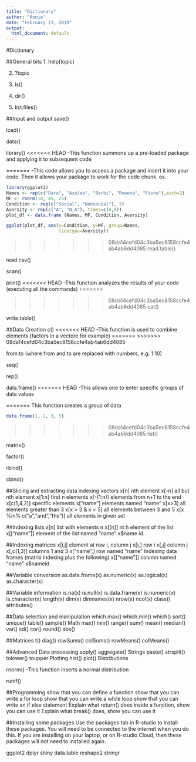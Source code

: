 ```yaml
---
title: "Dictionary"
author: "Annie"
date: "February 23, 2019"
output:
  html_document: default
---
```


#Dictionary

##General bits
1. help(topic)


2. ?topic

3. ls()

4. dir()

5. list.files()

##Input and output
save()

load()

data()

library()
<<<<<<< HEAD
-This function summons up a pre-loaded package and applying it to subsequent code

=======
-This code allows you to access a package and insert it into your code. Then it allows your package to work for the code chunk.
ex.
```r
library(ggplot2)
Names <- rep(c("Dara", "Azalea", "Barbi", "Rowena", "Fiona"),each=2)
MF <- rnorm(10, 45, 25)
Condition <- rep(c("Social", "Nonsocial"), 5)
Aversity <- rep(c("A", "N_A"), times=c(4,6))
plot_df <- data.frame (Names, MF, Condition, Aversity)

ggplot(plot_df, aes(x=Condition, y=MF, group=Names, 
                    linetype=Aversity))

```
>>>>>>> 08da14cefd04c3ba5ec8158ccfe4ab4ab6dd4085
read.table()

read.csv()

scan()

print()
<<<<<<< HEAD
-This function analyzes the results of your code (executing all the commands)
=======

>>>>>>> 08da14cefd04c3ba5ec8158ccfe4ab4ab6dd4085
cat()

write.table()

##Data Creation
c()
<<<<<<< HEAD
-This function is used to combine elements (factors in a vectore for example)
=======
>>>>>>> 08da14cefd04c3ba5ec8158ccfe4ab4ab6dd4085

from:to (where from and to are replaced with numbers, e.g. 1:10)

seq()

rep()

data.frame()
<<<<<<< HEAD
-This allows one to enter specific groups of data values

=======
This function creates a group of data
```r
data.frame(1, 2, 3, 5)
```
>>>>>>> 08da14cefd04c3ba5ec8158ccfe4ab4ab6dd4085
list()

matrix()

factor()

rbind()

cbind()

##Slicing and extracting data indexing vectors
x[n] nth element
x[-n] all but nth element
x[1:n] first n elements
x[-(1:n)] elements from n+1 to the end
x[c(1,4,2)] specific elements
x[“name”] elements named “name”
x[x>3] all elements greater than 3
x[x > 3 & x < 5] all elements between 3 and 5
x[x %in% c(“a”,“and”,“the”)] all elements in given set

##Indexing lists
x[n] list with elements n
x[[n]] nt h element of the list
x[[“name”]] element of the list named “name”
x$name id.

##Indexing matrices
x[i,j] element at row i, column j
x[i,] row i
x[,j] column j
x[,c(1,3)] columns 1 and 3
x[“name”,] row named “name”
Indexing data frames (matrix indexing plus the following)
x[[“name”]] column named “name”
x$nameid.

##Variable conversion
as.data.frame(x)
as.numeric(x)
as.logical(x)
as.character(x)

##Variable information
is.na(x)
is.null(x)
is.data.frame(x)
is.numeric(x)
is.character(x)
length(x)
dim(x)
dimnames(x)
nrow(x)
ncol(x)
class()
attributes()

##Data selection and manipulation
which.max()
which.min()
which()
sort()
unique()
table()
sample()
Math
max()
min()
range()
sum()
mean()
median()
var()
sd()
cor()
round()
abs()

##Matrices
t()
diag()
rowSums()
colSums()
rowMeans()
colMeans()

##Advanced Data processing
apply()
aggregate()
Strings
paste()
strsplit()
tolower()
toupper
Plotting
hist()
plot()
Distributions

rnorm()
-This function inserts a normal distribution

runif()

##Programming
show that you can define a function
show that you can write a for loop
show that you can write a while loop
show that you can write an if else statement
Explain what return() does inside a function, show you can use it
Explain what break() does, show you can use it

##Installing some packages
Use the packages tab in R-studio to install these packages. You will need to be connected to the internet when you do this. If you are installing on your laptop, or on R-studio Cloud, then these packages will not need to installed again.

ggplot2
dplyr
shiny
data.table
reshape2
stringr
